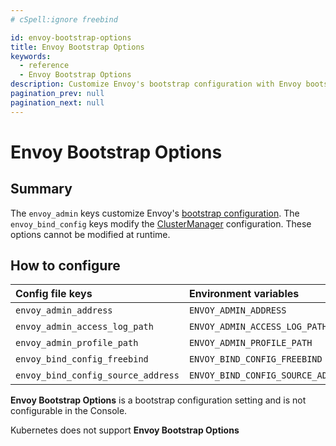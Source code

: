 ```yaml
---
# cSpell:ignore freebind

id: envoy-bootstrap-options
title: Envoy Bootstrap Options
keywords:
  - reference
  - Envoy Bootstrap Options
description: Customize Envoy's bootstrap configuration with Envoy bootstrap options.
pagination_prev: null
pagination_next: null
---
```



# Envoy Bootstrap Options

## Summary

The `envoy_admin` keys customize Envoy's [bootstrap configuration](https://www.envoyproxy.io/docs/envoy/latest/operations/admin#operations-admin-interface). The `envoy_bind_config` keys modify the [ClusterManager](https://www.envoyproxy.io/docs/envoy/latest/api-v3/config/bootstrap/v3/bootstrap.proto.html#config-bootstrap-v3-clustermanager) configuration. These options cannot be modified at runtime.

## How to configure

<Tabs>
<TabItem value="Core" label="Core">

| **Config file keys** | **Environment variables** | **Type** | **Usage** |
| :-- | :-- | :-- | :-- |
| `envoy_admin_address` | `ENVOY_ADMIN_ADDRESS` | `string` | **optional** |
| `envoy_admin_access_log_path` | `ENVOY_ADMIN_ACCESS_LOG_PATH` | `string` | **optional** |
| `envoy_admin_profile_path` | `ENVOY_ADMIN_PROFILE_PATH` | `string` | **optional** |
| `envoy_bind_config_freebind` | `ENVOY_BIND_CONFIG_FREEBIND` | `string` | **optional** |
| `envoy_bind_config_source_address` | `ENVOY_BIND_CONFIG_SOURCE_ADDRESS` | `string` | **optional** |

</TabItem>
<TabItem value="Enterprise" label="Enterprise">

**Envoy Bootstrap Options** is a bootstrap configuration setting and is not configurable in the Console.

</TabItem>
<TabItem value="Kubernetes" label="Kubernetes">

Kubernetes does not support **Envoy Bootstrap Options**

</TabItem>
</Tabs>

